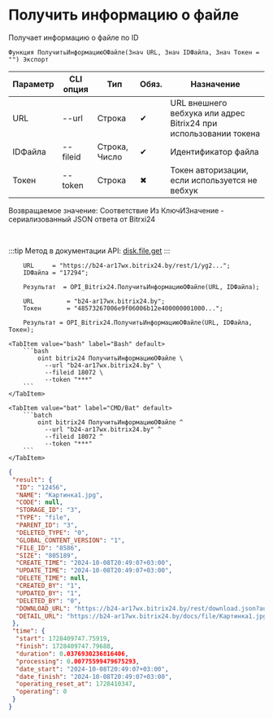 ﻿---
sidebar_position: 3
---


# Получить информацию о файле
 Получает информацию о файле по ID



`Функция ПолучитьИнформациюОФайле(Знач URL, Знач IDФайла, Знач Токен = "") Экспорт`

  | Параметр | CLI опция | Тип | Обяз. | Назначение |
  |-|-|-|-|-|
  | URL | --url | Строка | &#x2714; | URL внешнего вебхука или адрес Bitrix24 при использовании токена |
  | IDФайла | --fileid | Строка, Число | &#x2714; | Идентификатор файла |
  | Токен | --token | Строка | &#x2716; | Токен авторизации, если используется не вебхук |

  
  Возвращаемое значение:   Соответствие Из КлючИЗначение - сериализованный JSON ответа от Bitrxi24

<br/>

:::tip
Метод в документации API: [disk.file.get](https://dev.1c-bitrix.ru/rest_help/disk/file/disk_file_get.php)
:::
<br/>


```bsl title="Пример использования для 1С:Предприятие/OneScript"
    URL     = "https://b24-ar17wx.bitrix24.by/rest/1/yg2...";
    IDФайла = "17294";

    Результат  = OPI_Bitrix24.ПолучитьИнформациюОФайле(URL, IDФайла);

    URL         = "b24-ar17wx.bitrix24.by";
    Токен       = "48573267006e9f06006b12e400000001000...";

    Результат = OPI_Bitrix24.ПолучитьИнформациюОФайле(URL, IDФайла, Токен);
```
    

 <Tabs>
  
    <TabItem value="bash" label="Bash" default>
        ```bash
            oint bitrix24 ПолучитьИнформациюОФайле \
              --url "b24-ar17wx.bitrix24.by" \
              --fileid 18072 \
              --token "***"
        ```
    </TabItem>
  
    <TabItem value="bat" label="CMD/Bat" default>
        ```batch
            oint bitrix24 ПолучитьИнформациюОФайле ^
              --url "b24-ar17wx.bitrix24.by" ^
              --fileid 18072 ^
              --token "***"
        ```
    </TabItem>
</Tabs>


```json title="Результат"
{
 "result": {
  "ID": "12456",
  "NAME": "Картинка1.jpg",
  "CODE": null,
  "STORAGE_ID": "3",
  "TYPE": "file",
  "PARENT_ID": "3",
  "DELETED_TYPE": "0",
  "GLOBAL_CONTENT_VERSION": "1",
  "FILE_ID": "8586",
  "SIZE": "805189",
  "CREATE_TIME": "2024-10-08T20:49:07+03:00",
  "UPDATE_TIME": "2024-10-08T20:49:07+03:00",
  "DELETE_TIME": null,
  "CREATED_BY": "1",
  "UPDATED_BY": "1",
  "DELETED_BY": "0",
  "DOWNLOAD_URL": "https://b24-ar17wx.bitrix24.by/rest/download.json?auth=717e0567006e9f06006b12e400000001000007c2ebc8f80264531d4fc09a27052a7fe2&token=disk%7CaWQ9MTI0NTYmXz1GaWVLYmdQTDFyNE5yV1Jwam1nWVI1TU9hWG5Ca3c1MQ%3D%3D%7CImRvd25sb2FkfGRpc2t8YVdROU1USTBOVFltWHoxR2FXVkxZbWRRVERGeU5FNXlWMUp3YW0xbldWSTFUVTloV0c1Q2EzYzFNUT09fDcxN2UwNTY3MDA2ZTlmMDYwMDZiMTJlNDAwMDAwMDAxMDAwMDA3YzJlYmM4ZjgwMjY0NTMxZDRmYzA5YTI3MDUyYTdmZTIi.Juyjsc7%2B%2F5AJwKcy5If%2BstgsXhWlnK9p43eTVjsbohM%3D",
  "DETAIL_URL": "https://b24-ar17wx.bitrix24.by/docs/file/Картинка1.jpg"
 },
 "time": {
  "start": 1728409747.75919,
  "finish": 1728409747.79688,
  "duration": 0.0376930236816406,
  "processing": 0.00775599479675293,
  "date_start": "2024-10-08T20:49:07+03:00",
  "date_finish": "2024-10-08T20:49:07+03:00",
  "operating_reset_at": 1728410347,
  "operating": 0
 }
}
```
